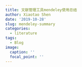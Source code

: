 ---
title: 文献管理工具mendeley使用总结
author: Xiaotao Shen
date: '2019-10-28'
slug: mendeley-summary
categories:
  - literature
tags:
  - Blog
image:
  caption: ''
  focal_point: ''
---
